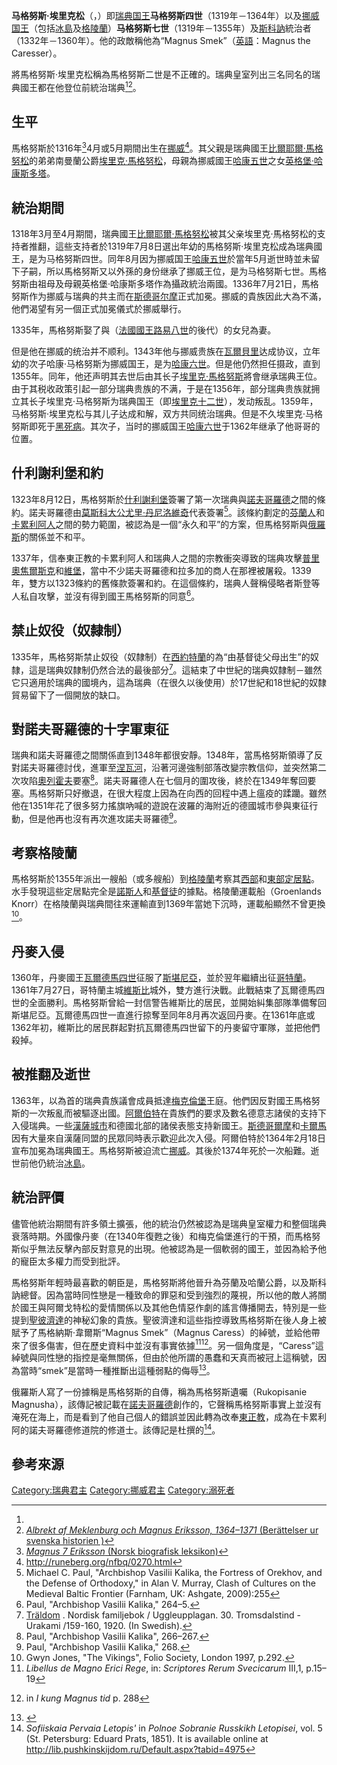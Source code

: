 {{Infobox royalty
| name = 马格努斯四世和七世
| image=Kung Magnus Erikssons domsigill.jpg
| succession = [[瑞典国王|瑞典国王]]
| reign= 1319年7月8日 – 1364年2月
| coronation= 1336年7月21日<ref>''Kings and Rulers of Sweden'' {{ISBN|91-87064-35-9}} p. 22</ref>（20歲） （[[斯德哥尔摩|斯德哥尔摩]]）
| predecessor = [[比爾耶爾·馬格努松|比爾耶爾·馬格努松]]
| successor = [[阿尔伯特_(瑞典国王)|阿尔伯特]]
| succession1 = [[挪威国王|挪威国王]]
| reign1 = 1319年8月 – 1343年8月15日
| coronation1 =
| predecessor1 = [[哈康五世|哈康五世]]
| successor1   = [[哈康六世|哈康六世]]
| spouse       = {{link-en|那慕爾的布蘭卡|Blanka of Namur}}
| house        = [[福尔孔王朝|福尔孔王朝]]
| father       = [[埃里克·馬格努松|埃里克·馬格努松]]
| mother       = [[英格堡·哈康斯多塔|英格堡·哈康斯多塔]]
| issue        = [[埃里克十二世|埃里克十二世]]<br>[[哈康六世|哈康·马格努斯]]
| birth_date   = 1316年
| birth_place  = [[挪威|挪威]]
| death_date   = {{death date|1374|12|1|mf=y}} 
| death_place  = [[挪威|挪威]]，[[伯姆卢|伯姆卢]]
}}
'''马格努斯·埃里克松'''（{{lang-sv|Magnus Eriksson}}，{{bd|1316年||1374年|12月1日}}）即[[瑞典国王|瑞典国王]]'''马格努斯四世'''（1319年－1364年）以及[[挪威国王|挪威国王]]（包括[[冰島|冰島]]及[[格陵蘭|格陵蘭]]）'''马格努斯七世'''（1319年－1355年）及[[斯科訥|斯科訥]]統治者（1332年－1360年）。他的政敵稱他為“Magnus Smek”（[[英語|英語]]：Magnus the Caresser）。

將馬格努斯·埃里克松稱為馬格努斯二世是不正確的。瑞典皇室列出三名同名的瑞典國王都在他登位前統治瑞典<ref name="NBL"/><ref>[http://runeberg.org/sverhist/1/0733.html ''Albrekt af Meklenburg och Magnus Eriksson, 1364–1371'' (Berättelser ur svenska historien )]</ref>。

== 生平 ==
馬格努斯於1316年<ref name="NBL">[http://www.snl.no/.nbl_biografi/Magnus_7_Eriksson/utdypning ''Magnus 7 Eriksson'' (Norsk biografisk leksikon)]</ref>4月或5月期間出生在[[挪威|挪威]]<ref>http://runeberg.org/nfbq/0270.html</ref>。其父親是瑞典國王[[比爾耶爾·馬格努松|比爾耶爾·馬格努松]]的弟弟南曼蘭公爵[[埃里克·馬格努松|埃里克·馬格努松]]，母親為挪威國王[[哈康五世|哈康五世]]之女[[英格堡·哈康斯多塔|英格堡·哈康斯多塔]]。

==統治期間==
1318年3月至4月期間，瑞典國王[[比爾耶爾·馬格努松|比爾耶爾·馬格努松]]被其父亲埃里克·馬格努松的支持者推翻，這些支持者於1319年7月8日選出年幼的馬格努斯·埃里克松成為瑞典國王，是为马格努斯四世。同年8月因为挪威国王[[哈康五世|哈康五世]]於當年5月逝世時並未留下子嗣，所以馬格努斯又以外孫的身份继承了挪威王位，是为马格努斯七世。馬格努斯由祖母{{link-en|荷爾斯泰因的海爾維格|Hedwig of Holstein}}及母親英格堡·哈康斯多塔作為攝政統治兩國。1336年7月21日，馬格努斯作为挪威与瑞典的共主而在[[斯德哥尔摩|斯德哥尔摩]]正式加冕。挪威的貴族因此大為不滿，他們渴望有另一個正式加冕儀式於挪威舉行。

1335年，馬格努斯娶了{{link-en|那慕爾侯爵約翰一世|John I, Marquis of Namur}}與{{link-en|阿圖瓦的瑪莉|Marie of Artois}}（[[法國國王|法國國王]][[路易八世_(法蘭西)|路易八世]]的後代）的女兒{{link-en|那慕爾的布蘭卡|Blanka of Namur}}為妻。

但是他在挪威的统治并不顺利。1343年他与挪威贵族在[[瓦爾貝里|瓦爾貝里]]达成协议，立年幼的次子哈康·马格努斯为挪威国王，是为[[哈康六世|哈康六世]]。但是他仍然担任摄政，直到1355年。同年，他还声明其去世后由其长子[[埃里克十二世|埃里克·馬格努斯]]將會继承瑞典王位。由于其税收政策引起一部分瑞典贵族的不满，于是在1356年，部分瑞典贵族就拥立其长子埃里克·马格努斯为瑞典国王（即[[埃里克十二世|埃里克十二世]]），发动叛乱。1359年，马格努斯·埃里克松与其儿子达成和解，双方共同统治瑞典。但是不久埃里克·马格努斯即死于[[黑死病|黑死病]]。其次子，当时的挪威国王[[哈康六世|哈康六世]]于1362年继承了他哥哥的位置。

==什利謝利堡和約==
1323年8月12日，馬格努斯於[[什利謝利堡|什利謝利堡]]簽署了第一次瑞典與[[諾夫哥羅德|諾夫哥羅德]]之間的條約。諾夫哥羅德由[[莫斯科大公|莫斯科大公]][[尤里·丹尼洛維奇|尤里·丹尼洛維奇]]代表簽署<ref>Michael C. Paul, "Archbishop Vasilii Kalika, the Fortress of Orekhov, and the Defense of Orthodoxy," in Alan V. Murray, Clash of Cultures on the Medieval Baltic Frontier (Farnham, UK: Ashgate, 2009):255</ref>。該條約劃定的[[芬蘭人|芬蘭人]]和[[卡累利阿人|卡累利阿人]]之間的勢力範圍，被認為是一個“永久和平”的方案，但馬格努斯與[[俄羅斯|俄羅斯]]的關係並不和平。

1337年，信奉東正教的卡累利阿人和瑞典人之間的宗教衝突導致的瑞典攻擊[[普里奧焦爾斯克|普里奧焦爾斯克]]和[[維堡|維堡]]，當中不少諾夫哥羅德和拉多加的商人在那裡被屠殺。1339年，雙方以1323條約的舊條款簽署和約。在這個條約，瑞典人聲稱侵略者斯登等人私自攻擊，並沒有得到國王馬格努斯的同意<ref>Paul, "Archbishop Vasilii Kalika," 264–5.</ref>。

==禁止奴役（奴隸制）==
1335年，馬格努斯禁止奴役（奴隸制）在[[西約特蘭|西約特蘭]]的為“由基督徒父母出生”的奴隸，這是瑞典奴隸制仍然合法的最後部分<ref>[http://runeberg.org/nfcj/0106.html Träldom] {{Wayback|url=http://runeberg.org/nfcj/0106.html |date=20171009184001 }}. Nordisk familjebok / Uggleupplagan. 30. Tromsdalstind - Urakami /159-160, 1920. (In Swedish).</ref>。這結束了中世紀的瑞典奴隸制－雖然它只適用於瑞典的國境內，這為瑞典（在很久以後使用）於17世紀和18世紀的奴隸貿易留下了一個開放的缺口。

==對諾夫哥羅德的十字軍東征==
瑞典和諾夫哥羅德之間關係直到1348年都很安靜。1348年，當馬格努斯領導了反對諾夫哥羅德討伐，進軍至[[涅瓦河|涅瓦河]]，沿著河邊強制部落改變宗教信仰，並突然第二次攻陷[[奧列霍夫|奧列霍夫]]要塞<ref>Paul, "Archbishop Vasilii Kalika", 266–267.</ref>。諾夫哥羅德人在七個月的圍攻後，終於在1349年奪回要塞。馬格努斯只好撤退，在很大程度上因為在向西的回程中遇上瘟疫的蹂躪。雖然他在1351年花了很多努力搖旗吶喊的遊說在波羅的海附近的德國城市參與東征行動，但是他再也沒有再次進攻諾夫哥羅德<ref>Paul, "Archbishop Vasilii Kalika," 268.</ref>。

==考察格陵蘭==
馬格努斯於1355年派出一艘船（或多艘船）到[[格陵蘭|格陵蘭]]考察其[[格陵蘭西殖民地|西部]]和[[格陵蘭東殖民地|東部定居點]]。水手發現這些定居點完全是[[諾斯人|諾斯人]]和[[基督徒|基督徒]]的據點。格陵蘭運載船（Groenlands Knorr）在格陵蘭與瑞典間往來運輸直到1369年當她下沉時，運載船顯然不曾更換<ref>Gwyn Jones, "The Vikings", Folio Society, London 1997, p.292.</ref>。

==丹麥入侵==
1360年，丹麥國王[[瓦爾德馬四世|瓦爾德馬四世]]征服了[[斯堪尼亞|斯堪尼亞]]，並於翌年繼續出征[[哥特蘭|哥特蘭]]。1361年7月27日，哥特蘭主城[[維斯比|維斯比]]城外，雙方進行決戰。此戰結束了瓦爾德馬四世的全面勝利。馬格努斯曾給一封信警告維斯比的居民，並開始糾集部隊準備奪回斯堪尼亞。瓦爾德馬四世一直進行掠奪至同年8月再次返回丹麥。在1361年底或1362年初，維斯比的居民群起對抗瓦爾德馬四世留下的丹麥留守軍隊，並把他們殺掉。

==被推翻及逝世==
1363年，以{{link-en|博·瓊森|Bo Jonsson (Grip)}}為首的瑞典貴族議會成員抵達[[梅克倫堡|梅克倫堡]]王庭。他們因反對國王馬格努斯的一次叛亂而被驅逐出國。[[阿爾伯特_(瑞典國王)|阿爾伯特]]在貴族們的要求及數名德意志諸侯的支持下入侵瑞典。一些[[漢薩同盟|漢薩城市]]和德國北部的諸侯表態支持新國王。[[斯德哥爾摩|斯德哥爾摩]]和[[卡爾馬|卡爾馬]]因有大量來自漢薩同盟的民眾同時表示歡迎此次入侵。阿爾伯特於1364年2月18日宣布加冕為瑞典國王。馬格努斯被迫流亡[[挪威|挪威]]。其後於1374年死於一次船難。逝世前他仍統治[[冰島|冰島]]。

==統治評價==
儘管他統治期間有許多領土擴張，他的統治仍然被認為是瑞典皇室權力和整個瑞典衰落時期。外國像丹麥（在1340年復甦之後）和梅克倫堡進行的干預，而馬格努斯似乎無法反擊內部反對意見的出現。他被認為是一個軟弱的國王，並因為給予他的寵臣太多權力而受到批評。

馬格努斯年輕時最喜歡的朝臣是{{link-en|本特·阿爾戈特松|Bengt Algotsson}}，馬格努斯將他晉升為芬蘭及哈蘭公爵，以及斯科訥總督。因為當時同性戀是一種致命的罪惡和受到強烈的蔑視，所以他的敵人將關於國王與阿爾戈特松的愛情關係以及其他色情惡作劇的謠言傳播開去，特別是一些提到[[彼濟達|聖彼濟達]]的神秘幻象的貴族。聖彼濟達和這些指控導致馬格努斯在後人身上被賦予了馬格納斯·韋爾斯“Magnus Smek”（Magnus Caress）的綽號，並給他帶來了很多傷害，但在歷史資料中並沒有事實依據<ref>''Libellus de Magno Erici Rege'', in: ''Scriptores Rerum Svecicarum'' III,1, p.15–19</ref><ref>{{link-sv|Michael Nordberg}} in ''I kung Magnus tid'' {{ISBN|91-1-952122-7}} p. 288</ref>。另一個角度是，“Caress”這綽號與同性戀的指控是毫無關係，但由於他所謂的愚蠢和天真而被冠上這稱號，因為當時“smek”是當時一種推斷出這種弱點的侮辱<ref>{{cite book|title = Kung Magnus och hans smädenamn Smek|first = Ferm|last = Olle|year = 2009}}</ref>。

俄羅斯人寫了一份據稱是馬格努斯的自傳，稱為馬格努斯遺囑（Rukopisanie Magnusha），該傳記被記載在[[諾夫哥羅德|諾夫哥羅德]]創作的{{link-en|索菲亞第一編年史|Sofia First Chronicle}}，它聲稱馬格努斯事實上並沒有淹死在海上，而是看到了他自己個人的錯誤並因此轉為改奉[[東正教|東正教]]，成為在卡累利阿的諾夫哥羅德修道院的修道士。該傳記是杜撰的<ref>''Sofiiskaia Pervaia Letopis' '' in ''Polnoe Sobranie Russkikh Letopisei'', vol. 5 (St. Petersburg: Eduard Prats, 1851). It is available online at http://lib.pushkinskijdom.ru/Default.aspx?tabid=4975</ref>。

==參考來源==
{{Reflist}}

{{s-start}}
{{s-hou|[[福尔孔王朝|福尔孔王朝]]||1316年|1374年|12月1日|name=马格努斯·埃里克松}}
{{s-reg}}
{{s-bef|before=[[比爾耶爾·馬格努松|比爾耶爾·馬格努松]]}}
{{s-ttl|title=[[瑞典君主列表|瑞典国王]]|years=1319年–1364年|regent1=[[埃里克十二世|埃里克·马格努斯]]|years1=1356年–1359年|regent2=[[哈康六世|哈康·马格努斯]]|years2=1362年–1364年}}
{{s-aft|after=[[阿尔伯特_(瑞典国王)|阿尔伯特]]}}
{{s-bef|before=[[哈康五世|哈康五世]]}}
{{s-ttl|title=[[挪威君主列表|挪威国王]]|years=1319年–1343年}}
{{s-aft|after=[[哈康六世|哈康六世]]}}
{{s-end}}

{{瑞典君主}}
{{挪威君主}}
{{Authority control}}
[[Category:瑞典君主|Category:瑞典君主]]
[[Category:挪威君主|Category:挪威君主]]
[[Category:溺死者|Category:溺死者]]